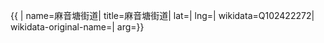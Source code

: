 {{ {{{1|PRC admin/showdata}}}|
name=麻音塘街道|
title=麻音塘街道|
lat=|
lng=|
wikidata=Q102422272|
wikidata-original-name=|
arg={{{arg|}}}}}